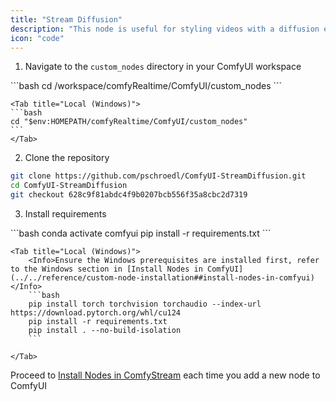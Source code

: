 ```yaml
---
title: "Stream Diffusion"
description: "This node is useful for styling videos with a diffusion effect. It can be combined with other nodes to create masked effects."
icon: "code"
---
```


1. Navigate to the `custom_nodes` directory in your ComfyUI workspace
<Tabs>
    <Tab title="RunPod (Linux)">
    ```bash
    cd /workspace/comfyRealtime/ComfyUI/custom_nodes
    ```
    </Tab>

    <Tab title="Local (Windows)">
    ```bash
    cd "$env:HOMEPATH/comfyRealtime/ComfyUI/custom_nodes"
    ```
    </Tab>
</Tabs>

2. Clone the repository
```bash
git clone https://github.com/pschroedl/ComfyUI-StreamDiffusion.git
cd ComfyUI-StreamDiffusion
git checkout 628c9f81abdc4f9b0207bcb556f35a8cbc2d7319
```

3. Install requirements
<Tabs>
    <Tab title="RunPod (Linux)">
    ```bash
    conda activate comfyui
    pip install -r requirements.txt
    ```
    </Tab>

    <Tab title="Local (Windows)">
        <Info>Ensure the Windows prerequisites are installed first, refer to the Windows section in [Install Nodes in ComfyUI](../../reference/custom-node-installation##install-nodes-in-comfyui)</Info> 
        ```bash
        pip install torch torchvision torchaudio --index-url https://download.pytorch.org/whl/cu124
        pip install -r requirements.txt
        pip install . --no-build-isolation
        ```

    </Tab>
</Tabs>

Proceed to [Install Nodes in ComfyStream](../../reference/custom-node-installation#install-nodes-in-comfystream) each time you add a new node to ComfyUI